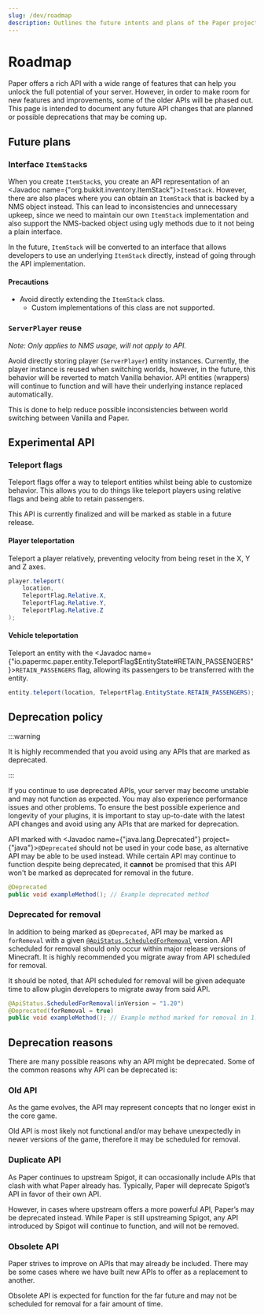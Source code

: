```yaml
---
slug: /dev/roadmap
description: Outlines the future intents and plans of the Paper project.
---
```


# Roadmap

Paper offers a rich API with a wide range of features that can help you unlock the full potential of your server.
However, in order to make room for new features and improvements, some of the older APIs will be phased out. This page 
is intended to document any future API changes that are planned or possible deprecations that may be coming up. 

## Future plans

### Interface `ItemStack`s

When you create `ItemStack`s, you create an API representation of an <Javadoc name={"org.bukkit.inventory.ItemStack"}>`ItemStack`</Javadoc>.
However, there are also places where you can obtain an `ItemStack` that is backed by a NMS object instead.
This can lead to inconsistencies and unnecessary upkeep, since we need to maintain our own `ItemStack` implementation and also
support the NMS-backed object using ugly methods due to it not being a plain interface.

In the future, `ItemStack` will be converted to an interface that allows developers to use an underlying
`ItemStack` directly, instead of going through the API implementation.

#### Precautions

- Avoid directly extending the `ItemStack` class.
  - Custom implementations of this class are not supported.

### `ServerPlayer` reuse
*Note: Only applies to NMS usage, will not apply to API.*

Avoid directly storing player (`ServerPlayer`) entity instances. Currently, the player instance is reused when switching
worlds, however, in the future, this behavior will be reverted to match Vanilla behavior. API entities (wrappers) will
continue to function and will have their underlying instance replaced automatically.

This is done to help reduce possible inconsistencies between world switching between Vanilla and Paper.

## Experimental API

### Teleport flags

Teleport flags offer a way to teleport entities whilst being able to customize behavior.
This allows you to do things like teleport players using relative flags and being able to retain passengers.

This API is currently finalized and will be marked as stable in a future release.

#### Player teleportation
Teleport a player relatively, preventing velocity from being reset in the X, Y and Z axes.
```java
player.teleport(
    location,
    TeleportFlag.Relative.X,
    TeleportFlag.Relative.Y,
    TeleportFlag.Relative.Z
);
```

#### Vehicle teleportation
Teleport an entity with the <Javadoc name={"io.papermc.paper.entity.TeleportFlag$EntityState#RETAIN_PASSENGERS"}>`RETAIN_PASSENGERS`</Javadoc> flag,
allowing its passengers to be transferred with the entity.
```java
entity.teleport(location, TeleportFlag.EntityState.RETAIN_PASSENGERS);
```

## Deprecation policy

:::warning

It is highly recommended that you avoid using any APIs that are marked as deprecated.

:::

If you continue to use deprecated APIs, your server may become unstable and may not function as expected.
You may also experience performance issues and other problems. To ensure the best possible experience and longevity
of your plugins, it is important to stay up-to-date with the latest API changes and avoid using any APIs
that are marked for deprecation.

API marked with <Javadoc name={"java.lang.Deprecated"} project={"java"}>`@Deprecated`</Javadoc> should not be used in your code base,
as alternative API may be able to be used instead. While certain API may continue to function despite being deprecated,
it **cannot** be promised that this API won't be marked as deprecated for removal in the future.
```java
@Deprecated
public void exampleMethod(); // Example deprecated method
```

### Deprecated for removal

In addition to being marked as `@Deprecated`, API may be marked as `forRemoval` with a given
[`@ApiStatus.ScheduledForRemoval`](https://javadoc.io/doc/org.jetbrains/annotations/latest/org/jetbrains/annotations/ApiStatus.ScheduledForRemoval.html) version.
API scheduled for removal should only occur within major release versions of Minecraft.
It is highly recommended you migrate away from API scheduled for removal. 

It should be noted, that API scheduled for removal will be given adequate time to allow plugin developers to migrate
away from said API.
```java
@ApiStatus.ScheduledForRemoval(inVersion = "1.20")
@Deprecated(forRemoval = true)
public void exampleMethod(); // Example method marked for removal in 1.20
```

## Deprecation reasons

There are many possible reasons why an API might be deprecated.
Some of the common reasons why API can be deprecated is:

### Old API

As the game evolves, the API may represent concepts that no longer exist in the core game.

Old API is most likely not functional and/or may behave unexpectedly in newer versions of the game,
therefore it may be scheduled for removal.

### Duplicate API

As Paper continues to upstream Spigot, it can occasionally include APIs that clash with what Paper already has. 
Typically, Paper will deprecate Spigot’s API in favor of their own API. 

However, in cases where upstream offers a more powerful API, Paper’s may be deprecated instead.
While Paper is still upstreaming Spigot, any API introduced by Spigot will continue to function, and will
not be removed.

### Obsolete API
Paper strives to improve on APIs that may already be included. There may be some cases where we have built new 
APIs to offer as a replacement to another.

Obsolete API is expected for function for the far future and may not be scheduled for removal
for a fair amount of time.
